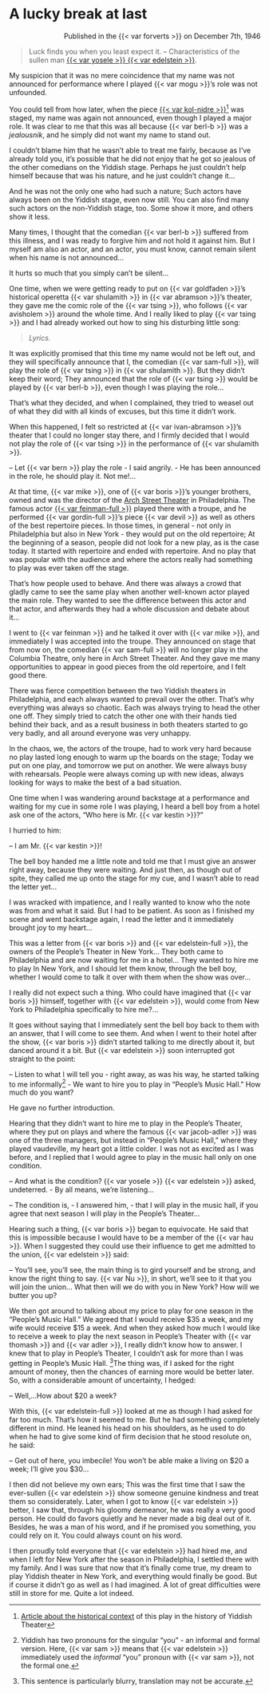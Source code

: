 # A lucky break at last

::: {style="text-align: right;"}
Published in the {{< var forverts >}} on December 7th, 1946
:::

> Luck finds you when you least expect it. -- Characteristics of the sullen man [{{< var yosele >}} {{< var edelstein >}}](https://www.museumoffamilyhistory.com/yt/lex/E/edelstein-joseph.htm).


My suspicion that it was no mere coincidence that my name was not announced for performance where I played {{< var mogu >}}'s role was not unfounded.

You could tell from how later, when the piece [{{< var kol-nidre >}}](https://digitalcollections.nypl.org/items/510d47da-db4b-a3d9-e040-e00a18064a99)^[[Article about the historical context](https://ingeveb.org/articles/kol-nidre-and-the-making-of-the-jewish-theatre-audience) of this play in the history of Yiddish Theater] was staged, my name was again not announced, even though I played a major role. It was clear to me that this was all because {{< var berl-b >}} was a _jealousnik_, and he simply did not want my name to stand out.

I couldn't blame him that he wasn't able to treat me fairly, because as I've already told you, it's possible that he did not enjoy that he got so jealous of the other comedians on the Yiddish stage. Perhaps he just couldn't help himself because that was his nature, and he just couldn't change it...

And he was not the only one who had such a nature; Such actors have always been on the Yiddish stage, even now still. You can also find many such actors on the non-Yiddish stage, too. Some show it more, and others show it less.

Many times, I thought that the comedian {{< var berl-b >}} suffered from this illness, and I was ready to forgive him and not hold it against him. But I myself am also an actor, and an actor, you must know, cannot remain silent when his name is not announced...

It hurts so much that you simply can't be silent...

One time, when we were getting ready to put on {{< var goldfaden >}}'s historical operetta {{< var shulamith >}} in {{< var abramson >}}'s theater, they gave me the comic role of the {{< var tsing >}}, who follows {{< var avisholem >}} around the whole time. And I really liked to play {{< var tsing >}} and I had already worked out how to sing his disturbing little song:

> _Lyrics._

It was explicitly promised that this time my name would not be left out, and they will specifically announce that I, the comedian {{< var sam-full >}}, will play the role of {{< var tsing >}} in {{< var shulamith >}}. But they didn't keep their word; They announced that the role of {{< var tsing >}} would be played by {{< var berl-b >}}, even though I was playing the role...

That's what they decided, and when I complained, they tried to weasel out of what they did with all kinds of excuses, but this time it didn't work.

When this happened, I felt so restricted at {{< var ivan-abramson >}}'s theater that I could no longer stay there, and I firmly decided that I would not play the role of {{< var tsing >}} in the performance of {{< var shulamith >}}.

-- Let {{< var bern >}} play the role - I said angrily. - He has been announced in the role, he should play it. Not me!...

At that time, {{< var mike >}}, one of {{< var boris >}}'s younger brothers, owned and was the director of the [Arch Street Theater](https://en.wikipedia.org/wiki/Arch_Street_Theatre) in Philadelphia. The famous actor [{{< var feinman-full >}}](https://www.museumoffamilyhistory.com/yt/lex/F/feinman-sigmund.htm) played there with a troupe, and he performed {{< var gordin-full >}}'s piece {{< var devil >}} as well as others of the best repertoire pieces. In those times, in general - not only in Philadelphia but also in New York - they would put on the old repertoire; At the beginning of a season, people did not look for a new play, as is the case today. It started with repertoire and ended with repertoire. And no play that was popular with the audience and where the actors really had something to play was ever taken off the stage.

That's how people used to behave. And there was always a crowd that gladly came to see the same play when another well-known actor played the main role. They wanted to see the difference between this actor and that actor, and afterwards they had a whole discussion and debate about it...

I went to {{< var feinman >}} and he talked it over with {{< var mike >}}, and immediately I was accepted into the troupe. They announced on stage that from now on, the comedian {{< var sam-full >}} will no longer play in the Columbia Theatre, only here in Arch Street Theater. And they gave me many opportunities to appear in good pieces from the old repertoire, and I felt good there.

There was fierce competition between the two Yiddish theaters in Philadelphia, and each always wanted to prevail over the other. That's why everything was always so chaotic. Each was always trying to head the other one off. They simply tried to catch the other one with their hands tied behind their back, and as a result business in both theaters started to go very badly, and all around everyone was very unhappy.

In the chaos, we, the actors of the troupe, had to work very hard because no play lasted long enough to warm up the boards on the stage; Today we put on one play, and tomorrow we put on another. We were always busy with rehearsals. People were always coming up with new ideas, always looking for ways to make the best of a bad situation.

One time when I was wandering around backstage at a performance and waiting for my cue in some role I was playing, I heard a bell boy from a hotel ask one of the actors, "Who here is Mr. {{< var kestin >}}?"

I hurried to him:

-- I am Mr. {{< var kestin >}}!

The bell boy handed me a little note and told me that I must give an answer right away, because they were waiting. And just then, as though out of spite, they called me up onto the stage for my cue, and I wasn't able to read the letter yet...

I was wracked with impatience, and I really wanted to know who the note was from and what it said. But I had to be patient. As soon as I finished my scene and went backstage again, I read the letter and it immediately brought joy to my heart...

This was a letter from {{< var boris >}} and {{< var edelstein-full >}}, the owners of the People's Theater in New York... They both came to Philadelphia and are now waiting for me in a hotel... They wanted to hire me to play In New York, and I should let them know, through the bell boy, whether I would come to talk it over with them when the show was over...

I really did not expect such a thing. Who could have imagined that {{< var boris >}} himself, together with {{< var edelstein >}}, would come from New York to Philadelphia specifically to hire me?...

It goes without saying that I immediately sent the bell boy back to them with an answer, that I will come to see them. And when I went to their hotel after the show, {{< var boris >}} didn't started talking to me directly about it, but danced around it a bit. But {{< var edelstein >}} soon interrupted got straight to the point:

-- Listen to what I will tell you - right away, as was his way, he started talking to me informally^[Yiddish has two pronouns for the singular "you" - an informal and formal version. Here, {{< var sam >}} means that {{< var edelstein >}} immediately used the _informal_ "you" pronoun with {{< var sam >}}, not the formal one.] - We want to hire you to play in "People's Music Hall." How much do you want?

He gave no further introduction.

Hearing that they didn't want to hire me to play in the People's Theater, where they put on plays and where the famous {{< var jacob-adler >}} was one of the three managers, but instead in "People's Music Hall," where they played vaudeville, my heart got a little colder. I was not as excited as I was before, and I replied that I would agree to play in the music hall only on one condition.

-- And what is the condition? {{< var yosele >}} {{< var edelstein >}} asked, undeterred. - By all means, we're listening...

-- The condition is, - I answered him, - that I will play in the music hall, if you agree that next season I will play in the People's Theater...

Hearing such a thing, {{< var boris >}} began to equivocate. He said that this is impossible because I would have to be a member of the {{< var hau >}}. When I suggested they could use their influence to get me admitted to the union, {{< var edelstein >}} said:

-- You'll see, you'll see, the main thing is to gird yourself and be strong, and know the right thing to say. {{< var Nu >}}, in short, we'll see to it that you will join the union... What then will we do with you in New York? How will we butter you up?

We then got around to talking about my price to play for one season in the "People's Music Hall." We agreed that I would receive \$35 a week, and my wife would receive \$15 a week. And when they asked how much I would like to receive a week to play the next season in People's Theater with {{< var thomash >}} and {{< var adler >}}, I really didn't know how to answer. I knew that to play in People's Theater, I couldn't ask for more than I was getting in People's Music Hall. ^[This sentence is particularly blurry, translation may not be accurate.]The thing was, if I asked for the right amount of money, then the chances of earning more would be better later. So, with a considerable amount of uncertainty, I hedged:

-- Well,...How about \$20 a week?

With this, {{< var edelstein-full >}} looked at me as though I had asked for far too much. That's how it seemed to me. But he had something completely different in mind. He leaned his head on his shoulders, as he used to do when he had to give some kind of firm decision that he stood resolute on, he said:

-- Get out of here, you imbecile! You won't be able make a living on \$20 a week; I'll give you \$30...

I then did not believe my own ears; This was the first time that I saw the ever-sullen {{< var edelstein >}} show someone genuine kindness and treat them so considerately. Later, when I got to know {{< var edelstein >}} better, I saw that, through his gloomy demeanor, he was really a very good person. He could do favors quietly and he never made a big deal out of it. Besides, he was a man of his word, and if he promised you something, you could rely on it. You could always count on his word.

I then proudly told everyone that {{< var edelstein >}} had hired me, and when I left for New York after the season in Philadelphia, I settled there with my family. And I was sure that now that it's finally come true, my dream to play Yiddish theater in New York, and everything would finally be good. But if course it didn't go as well as I had imagined. A lot of great difficulties were still in store for me. Quite a lot indeed.

